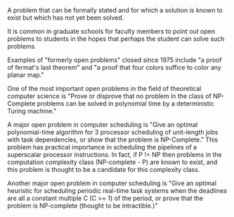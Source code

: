 {{cleanup}}
A problem that can be formally stated and for which a solution is known to exist but which has not yet been solved.

It is common in graduate schools for faculty members to point out open problems to students in the hopes that perhaps the student can solve such problems.

Examples of "formerly open problems" closed since 1975 include "a proof of fermat's last theorem" and "a proof that four colors suffice to color any planar map."

One of the most important open problems in the field of theoretical computer science is "Prove or disprove that no problem in the class of NP-Complete problems can be solved in polynomial time by a deterministic Turing machine."

A major open problem in computer scheduling is "Give an optimal polynomial-time algorithm for 3 processor scheduling of unit-length jobs with task dependencies, or show that the problem is NP-Complete."  This problem has practical importance in scheduling the pipelines of a superscalar processor instructions.  In fact, if P != NP then problems in the computation complexity class (NP-complete - P) are known to exist, and this problem is thought to be a candidate for this complexity class.

Another major open problem in computer scheduling is "Give an optimal heuristic for scheduling periodic real-time task systems when the deadlines are all a constant multiple C (C >= 1) of the period, or prove that the problem is NP-complete (thought to be intractible.)"